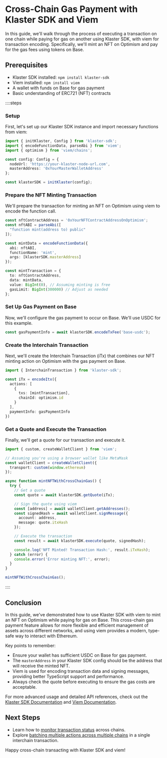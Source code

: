 # Cross-Chain Gas Payment with Klaster SDK and Viem

In this guide, we'll walk through the process of executing a transaction on one chain while paying for gas on another using Klaster SDK, with viem for transaction encoding. Specifically, we'll mint an NFT on Optimism and pay for the gas fees using tokens on Base.

## Prerequisites

- Klaster SDK installed: `npm install klaster-sdk`
- Viem installed: `npm install viem`
- A wallet with funds on Base for gas payment
- Basic understanding of ERC721 (NFT) contracts

::::steps

### Setup

First, let's set up our Klaster SDK instance and import necessary functions from viem:

```ts
import { initKlaster, Config } from 'klaster-sdk';
import { encodeFunctionData, parseAbi } from 'viem';
import { optimism } from 'viem/chains';

const config: Config = {
  nodeUrl: 'https://your-klaster-node-url.com',
  masterAddress: '0xYourMasterWalletAddress'
};

const klasterSDK = initKlaster(config);
```

### Prepare the NFT Minting Transaction

We'll prepare the transaction for minting an NFT on Optimism using viem to encode the function call.

```typescript
const nftContractAddress = '0xYourNFTContractAddressOnOptimism';
const nftABI = parseAbi([
  "function mint(address to) public"
]);

const mintData = encodeFunctionData({
  abi: nftABI,
  functionName: 'mint',
  args: [klasterSDK.masterAddress]
});

const mintTransaction = {
  to: nftContractAddress,
  data: mintData,
  value: BigInt(0), // Assuming minting is free
  gasLimit: BigInt(300000) // Adjust as needed
};
```

### Set Up Gas Payment on Base

Now, we'll configure the gas payment to occur on Base. We'll use USDC for this example.

```typescript
const gasPaymentInfo = await klasterSDK.encodeTxFee('base-usdc');
```

### Create the Interchain Transaction

Next, we'll create the Interchain Transaction (iTx) that combines our NFT minting action on Optimism with the gas payment on Base.

```typescript
import { InterchainTransaction } from 'klaster-sdk';

const iTx = encodeItx({
  actions: [
    {
      txs: [mintTransaction],
      chainId: optimism.id
    }
  ],
  paymentInfo: gasPaymentInfo
})
```

### Get a Quote and Execute the Transaction

Finally, we'll get a quote for our transaction and execute it.

```typescript
import { custom, createWalletClient } from 'viem';

// Assuming you're using a browser wallet like MetaMask
const walletClient = createWalletClient({
  transport: custom(window.ethereum)
});

async function mintNFTWithCrossChainGas() {
  try {
    // Get a quote
    const quote = await klasterSDK.getQuote(iTx);

    // Sign the quote using viem
    const [address] = await walletClient.getAddresses();
    const signedHash = await walletClient.signMessage({
      account: address,
      message: quote.itxHash
    });

    // Execute the transaction
    const result = await klasterSDK.execute(quote, signedHash);

    console.log('NFT Minted! Transaction Hash:', result.iTxHash);
  } catch (error) {
    console.error('Error minting NFT:', error);
  }
}

mintNFTWithCrossChainGas();
```
:::: 

## Conclusion

In this guide, we've demonstrated how to use Klaster SDK with viem to mint an NFT on Optimism while paying for gas on Base. This cross-chain gas payment feature allows for more flexible and efficient management of assets across different networks, and using viem provides a modern, type-safe way to interact with Ethereum.

Key points to remember:
- Ensure your wallet has sufficient USDC on Base for gas payment.
- The `masterAddress` in your Klaster SDK config should be the address that will receive the minted NFT.
- Viem is used for encoding transaction data and signing messages, providing better TypeScript support and performance.
- Always check the quote before executing to ensure the gas costs are acceptable.

For more advanced usage and detailed API references, check out the [Klaster SDK Documentation](/docs/klaster-sdk) and [Viem Documentation](https://viem.sh/).

## Next Steps

- Learn how to [monitor transaction status](/docs/guides/transaction-status) across chains.
- Explore [batching multiple actions across multiple chains](/docs/guides/batch-transactions) in a single interchain transaction.

Happy cross-chain transacting with Klaster SDK and viem!